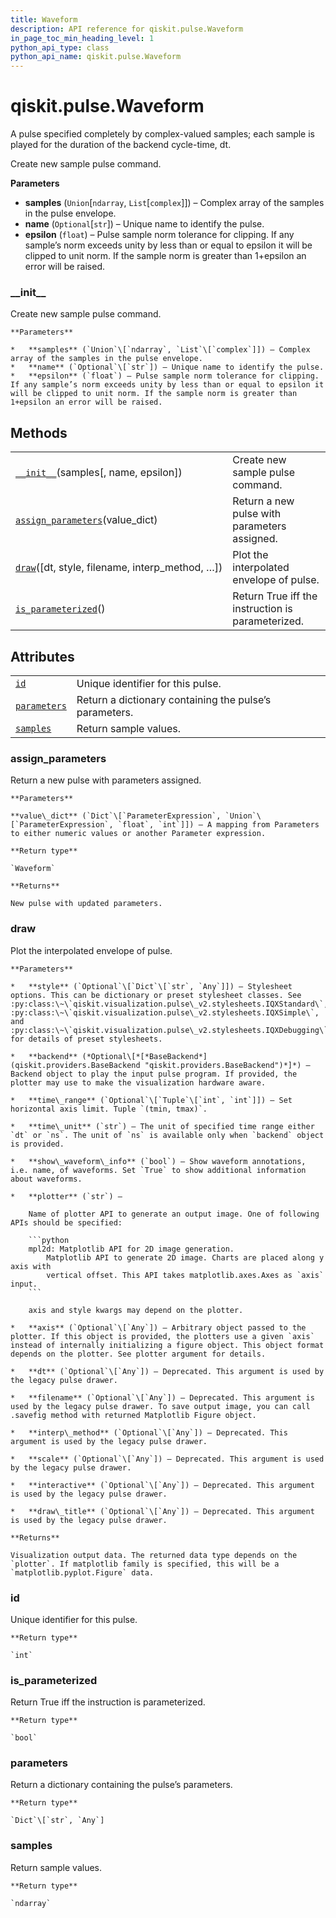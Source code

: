 ```yaml
---
title: Waveform
description: API reference for qiskit.pulse.Waveform
in_page_toc_min_heading_level: 1
python_api_type: class
python_api_name: qiskit.pulse.Waveform
---
```


# qiskit.pulse.Waveform

<Class id="qiskit.pulse.Waveform" isDedicatedPage={true} github="https://github.com/qiskit/qiskit/tree/stable/0.17/qiskit/pulse/library/waveform.py" signature="Waveform(samples, name=None, epsilon=1e-07)">
  A pulse specified completely by complex-valued samples; each sample is played for the duration of the backend cycle-time, dt.

  Create new sample pulse command.

  **Parameters**

  *   **samples** (`Union`\[`ndarray`, `List`\[`complex`]]) – Complex array of the samples in the pulse envelope.
  *   **name** (`Optional`\[`str`]) – Unique name to identify the pulse.
  *   **epsilon** (`float`) – Pulse sample norm tolerance for clipping. If any sample’s norm exceeds unity by less than or equal to epsilon it will be clipped to unit norm. If the sample norm is greater than 1+epsilon an error will be raised.

  ### \_\_init\_\_

  <Function id="qiskit.pulse.Waveform.__init__" name="__init__" signature="__init__(samples, name=None, epsilon=1e-07)">
    Create new sample pulse command.

    **Parameters**

    *   **samples** (`Union`\[`ndarray`, `List`\[`complex`]]) – Complex array of the samples in the pulse envelope.
    *   **name** (`Optional`\[`str`]) – Unique name to identify the pulse.
    *   **epsilon** (`float`) – Pulse sample norm tolerance for clipping. If any sample’s norm exceeds unity by less than or equal to epsilon it will be clipped to unit norm. If the sample norm is greater than 1+epsilon an error will be raised.
  </Function>

  ## Methods

  |                                                                                                                        |                                                   |
  | ---------------------------------------------------------------------------------------------------------------------- | ------------------------------------------------- |
  | [`__init__`](#qiskit.pulse.Waveform.__init__ "qiskit.pulse.Waveform.__init__")(samples\[, name, epsilon])              | Create new sample pulse command.                  |
  | [`assign_parameters`](#qiskit.pulse.Waveform.assign_parameters "qiskit.pulse.Waveform.assign_parameters")(value\_dict) | Return a new pulse with parameters assigned.      |
  | [`draw`](#qiskit.pulse.Waveform.draw "qiskit.pulse.Waveform.draw")(\[dt, style, filename, interp\_method, …])          | Plot the interpolated envelope of pulse.          |
  | [`is_parameterized`](#qiskit.pulse.Waveform.is_parameterized "qiskit.pulse.Waveform.is_parameterized")()               | Return True iff the instruction is parameterized. |

  ## Attributes

  |                                                                                      |                                                        |
  | ------------------------------------------------------------------------------------ | ------------------------------------------------------ |
  | [`id`](#qiskit.pulse.Waveform.id "qiskit.pulse.Waveform.id")                         | Unique identifier for this pulse.                      |
  | [`parameters`](#qiskit.pulse.Waveform.parameters "qiskit.pulse.Waveform.parameters") | Return a dictionary containing the pulse’s parameters. |
  | [`samples`](#qiskit.pulse.Waveform.samples "qiskit.pulse.Waveform.samples")          | Return sample values.                                  |

  ### assign\_parameters

  <Function id="qiskit.pulse.Waveform.assign_parameters" name="assign_parameters" signature="assign_parameters(value_dict)">
    Return a new pulse with parameters assigned.

    **Parameters**

    **value\_dict** (`Dict`\[`ParameterExpression`, `Union`\[`ParameterExpression`, `float`, `int`]]) – A mapping from Parameters to either numeric values or another Parameter expression.

    **Return type**

    `Waveform`

    **Returns**

    New pulse with updated parameters.
  </Function>

  ### draw

  <Function id="qiskit.pulse.Waveform.draw" name="draw" signature="draw(dt=None, style=None, filename=None, interp_method=None, scale=None, interactive=None, draw_title=None, backend=None, time_range=None, time_unit='dt', show_waveform_info=True, plotter='mpl2d', axis=None)">
    Plot the interpolated envelope of pulse.

    **Parameters**

    *   **style** (`Optional`\[`Dict`\[`str`, `Any`]]) – Stylesheet options. This can be dictionary or preset stylesheet classes. See :py:class:\~\`qiskit.visualization.pulse\_v2.stylesheets.IQXStandard\`, :py:class:\~\`qiskit.visualization.pulse\_v2.stylesheets.IQXSimple\`, and :py:class:\~\`qiskit.visualization.pulse\_v2.stylesheets.IQXDebugging\` for details of preset stylesheets.

    *   **backend** (*Optional\[*[*BaseBackend*](qiskit.providers.BaseBackend "qiskit.providers.BaseBackend")*]*) – Backend object to play the input pulse program. If provided, the plotter may use to make the visualization hardware aware.

    *   **time\_range** (`Optional`\[`Tuple`\[`int`, `int`]]) – Set horizontal axis limit. Tuple `(tmin, tmax)`.

    *   **time\_unit** (`str`) – The unit of specified time range either `dt` or `ns`. The unit of `ns` is available only when `backend` object is provided.

    *   **show\_waveform\_info** (`bool`) – Show waveform annotations, i.e. name, of waveforms. Set `True` to show additional information about waveforms.

    *   **plotter** (`str`) –

        Name of plotter API to generate an output image. One of following APIs should be specified:

        ```python
        mpl2d: Matplotlib API for 2D image generation.
            Matplotlib API to generate 2D image. Charts are placed along y axis with
            vertical offset. This API takes matplotlib.axes.Axes as `axis` input.
        ```

        axis and style kwargs may depend on the plotter.

    *   **axis** (`Optional`\[`Any`]) – Arbitrary object passed to the plotter. If this object is provided, the plotters use a given `axis` instead of internally initializing a figure object. This object format depends on the plotter. See plotter argument for details.

    *   **dt** (`Optional`\[`Any`]) – Deprecated. This argument is used by the legacy pulse drawer.

    *   **filename** (`Optional`\[`Any`]) – Deprecated. This argument is used by the legacy pulse drawer. To save output image, you can call .savefig method with returned Matplotlib Figure object.

    *   **interp\_method** (`Optional`\[`Any`]) – Deprecated. This argument is used by the legacy pulse drawer.

    *   **scale** (`Optional`\[`Any`]) – Deprecated. This argument is used by the legacy pulse drawer.

    *   **interactive** (`Optional`\[`Any`]) – Deprecated. This argument is used by the legacy pulse drawer.

    *   **draw\_title** (`Optional`\[`Any`]) – Deprecated. This argument is used by the legacy pulse drawer.

    **Returns**

    Visualization output data. The returned data type depends on the `plotter`. If matplotlib family is specified, this will be a `matplotlib.pyplot.Figure` data.
  </Function>

  ### id

  <Function id="qiskit.pulse.Waveform.id" name="id" signature="property id">
    Unique identifier for this pulse.

    **Return type**

    `int`
  </Function>

  ### is\_parameterized

  <Function id="qiskit.pulse.Waveform.is_parameterized" name="is_parameterized" signature="is_parameterized()">
    Return True iff the instruction is parameterized.

    **Return type**

    `bool`
  </Function>

  ### parameters

  <Function id="qiskit.pulse.Waveform.parameters" name="parameters" signature="property parameters">
    Return a dictionary containing the pulse’s parameters.

    **Return type**

    `Dict`\[`str`, `Any`]
  </Function>

  ### samples

  <Function id="qiskit.pulse.Waveform.samples" name="samples" signature="property samples">
    Return sample values.

    **Return type**

    `ndarray`
  </Function>
</Class>

